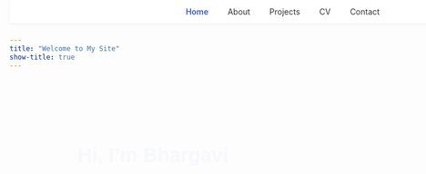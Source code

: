 ```yaml
---
title: "Welcome to My Site"
show-title: true
---
```


<!-- Load Font -->
<link href="https://fonts.googleapis.com/css2?family=Poppins:wght@400;600;700&display=swap" rel="stylesheet">

<!-- Navigation -->
<nav style="position:fixed;top:0;width:100%;background:#fff;padding:12px 0;box-shadow:0 2px 6px rgba(0,0,0,0.05);text-align:center;">
  <a href="index.html" style="margin:0 15px;color:#3a5bcc;font-weight:600;text-decoration:none;">Home</a>
  <a href="about.html" style="margin:0 15px;color:#333;text-decoration:none;">About</a>
  <a href="project.html" style="margin:0 15px;color:#333;text-decoration:none;">Projects</a>
  <a href="cv.html" style="margin:0 15px;color:#333;text-decoration:none;">CV</a>
  <a href="contact.html" style="margin:0 15px;color:#333;text-decoration:none;">Contact</a>
</nav>

<!-- Main Section -->
<div style="text-align:center;margin-top:120px;font-family:'Poppins',sans-serif;">
  <h1 style="color:#3a5bcc;font-size:2.5em;font-weight:700;animation:fadeIn 1s;">Hi, I’m Bhargavi</h1>
  <img src="images/bhargavi.jpg" alt="Bhargavi" style="width:150px;height:150px;border-radius:50%;object-fit:cover;border:4px solid #a7c7ff;box-shadow:0 4px 10px rgba(150,180,255,0.3);animation:fadeIn 1s 0.4s forwards;opacity:0;">
  <p style="max-width:600px;margin:20px auto;color:#555;font-size:1.1em;line-height:1.6;animation:fadeIn 1s 0.8s forwards;opacity:0;">
    Passionate about transforming data into meaningful insights and driving innovation through thoughtful analysis and design.
  </p>
</div>

<!-- Simple Animation -->
<style>
@keyframes fadeIn {
  from {opacity:0;transform:translateY(10px);}
  to {opacity:1;transform:translateY(0);}
}
</style>

